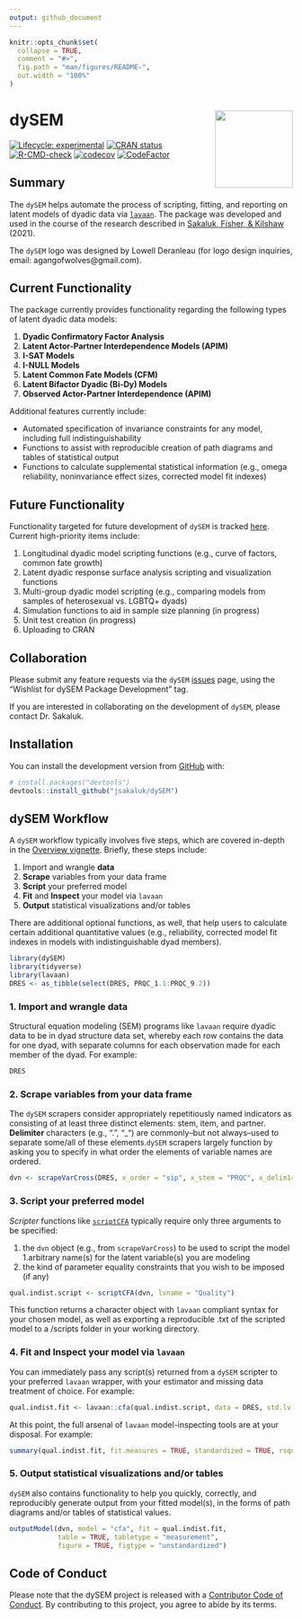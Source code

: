 ```yaml
---
output: github_document
---
```


<!-- README.md is generated from README.Rmd. Please edit that file -->

```r
knitr::opts_chunk$set(
  collapse = TRUE,
  comment = "#>",
  fig.path = "man/figures/README-",
  out.width = "100%"
)
```
# dySEM <a href="https://jsakaluk.github.io/dySEM/"><img src="man/figures/logo.png" align="right" height="138" /></a>
<!-- badges: start -->
[![Lifecycle: experimental](https://img.shields.io/badge/lifecycle-maturing-blue.svg)](https://lifecycle.r-lib.org/articles/stages.html)
[![CRAN status](https://www.r-pkg.org/badges/version/dySEM)](https://CRAN.R-project.org/package=dySEM)
[![R-CMD-check](https://github.com/jsakaluk/dySEM/actions/workflows/R-CMD-check.yaml/badge.svg)](https://github.com/jsakaluk/dySEM/actions/workflows/R-CMD-check.yaml)
[![codecov](https://codecov.io/gh/jsakaluk/dySEM/branch/master/graph/badge.svg?token=FFPNR3GOOB)](https://app.codecov.io/gh/jsakaluk/dySEM)
[![CodeFactor](https://www.codefactor.io/repository/github/jsakaluk/dysem/badge/master)](https://www.codefactor.io/repository/github/jsakaluk/dysem/overview/master)
<!--![CRAN Downloads](https://cranlogs.r-pkg.org/badges/grand-total/dySEM)-->
<!-- badges: end -->

## Summary

The `dySEM` helps automate the process of scripting, fitting, and reporting on latent models of dyadic data via [`lavaan`](https://lavaan.ugent.be). The package was developed and used in the course of the research described in [Sakaluk, Fisher, & Kilshaw](https://doi.org/10.1111/pere.12341) (2021).

The `dySEM` logo was designed by Lowell Deranleau (for logo design inquiries, email: agangofwolves@gmail.com).

## Current Functionality 

The package currently provides functionality regarding the following types of latent dyadic data models: 

1. **Dyadic Confirmatory Factor Analysis** 
1. **Latent Actor-Partner Interdependence Models (APIM)**
1. **I-SAT Models**
1. **I-NULL Models**
1. **Latent Common Fate Models (CFM)**
1. **Latent Bifactor Dyadic (Bi-Dy) Models**
1. **Observed Actor-Partner Interdependence (APIM)**
  
Additional features currently include:

* Automated specification of invariance constraints for any model, including full indistinguishability
* Functions to assist with reproducible creation of path diagrams and tables of statistical output
* Functions to calculate supplemental statistical information (e.g., omega reliability, noninvariance effect sizes, corrected model fit indexes)

## Future Functionality
  
Functionality targeted for future development of `dySEM` is tracked [here](https://github.com/jsakaluk/dySEM/projects/1). Current high-priority items include: 

1. Longitudinal dyadic model scripting functions (e.g., curve of factors, common fate growth)
1. Latent dyadic response surface analysis scripting and visualization functions
1. Multi-group dyadic model scripting (e.g., comparing models from samples of heterosexual vs. LGBTQ+ dyads) 
1. Simulation functions to aid in sample size planning (in progress)
1. Unit test creation (in progress)
1. Uploading to CRAN

## Collaboration

Please submit any feature requests via the `dySEM` [issues](https://github.com/jsakaluk/dySEM/issues) page, using the "Wishlist for dySEM Package Development" tag. 

If you are interested in collaborating on the development of `dySEM`, please contact Dr. Sakaluk.

## Installation

You can install the development version from [GitHub](https://github.com/) with:

``` r
# install.packages("devtools")
devtools::install_github("jsakaluk/dySEM")
```
## dySEM Workflow

A `dySEM` workflow typically involves five steps, which are covered in-depth in the [Overview vignette](https://jsakaluk.github.io/dySEM/articles/dySEM.html). Briefly, these steps include:

1. Import and wrangle **data**
1. **Scrape** variables from your data frame
1. **Script** your preferred model
1. **Fit** and **Inspect** your model via `lavaan`
1. **Output** statistical visualizations and/or tables 

There are additional optional functions, as well, that help users to calculate certain additional quantitative values (e.g., reliability, corrected model fit indexes in models with indistinguishable dyad members). 

```r
library(dySEM)
library(tidyverse)
library(lavaan)
DRES <- as_tibble(select(DRES, PRQC_1.1:PRQC_9.2))
```

### 1. Import and wrangle **data**

Structural equation modeling (SEM) programs like `lavaan` require dyadic data to be in dyad structure data set, whereby each row contains the data for one dyad, with separate columns for each observation made for each member of the dyad. For example: 

```r
DRES
```

### 2. **Scrape** variables from your data frame 

The `dySEM` scrapers consider appropriately repetitiously named indicators as consisting of at least three distinct elements: stem, item, and partner. **Delimiter** characters (e.g., “.”, "_") are commonly–but not always–used to separate some/all of these elements.`dySEM` scrapers largely function by asking you to specify in what order the elements of variable names are ordered.

```r
dvn <- scrapeVarCross(DRES, x_order = "sip", x_stem = "PRQC", x_delim1="_",x_delim2=".",  distinguish_1="1", distinguish_2="2")
```

### 3. **Script** your preferred model

*Scripter* functions like [`scriptCFA`](https://github.com/jsakaluk/dySEM/blob/master/R/scriptCFA.R) typically require only three arguments to be specified: 

1. the `dvn` object (e.g., from `scrapeVarCross`) to be used to script the model
1.arbitrary name(s) for the latent variable(s) you are modeling 
1. the kind of parameter equality constraints that you wish to be imposed (if any)

```r
qual.indist.script <- scriptCFA(dvn, lvname = "Quality")
```

This function returns a character object with `lavaan` compliant syntax for your chosen model, as well as exporting a reproducible .txt of the scripted model to a /scripts folder in your working directory.

### 4. **Fit** and **Inspect** your model via `lavaan`

You can immediately pass any script(s) returned from a `dySEM` scripter to your preferred `lavaan` wrapper, with your estimator and missing data treatment of choice. For example:

```r
qual.indist.fit <- lavaan::cfa(qual.indist.script, data = DRES, std.lv = FALSE, auto.fix.first= FALSE, meanstructure = TRUE)
```

At this point, the full arsenal of `lavaan` model-inspecting tools are at your disposal. For example: 

```r
summary(qual.indist.fit, fit.measures = TRUE, standardized = TRUE, rsquare = TRUE)
```

### 5. **Output** statistical visualizations and/or tables 

`dySEM` also contains functionality to help you quickly, correctly, and reproducibly generate output from your fitted model(s), in the forms of path diagrams and/or tables of statistical values. 

```r
outputModel(dvn, model = "cfa", fit = qual.indist.fit, 
            table = TRUE, tabletype = "measurement", 
            figure = TRUE, figtype = "unstandardized")
```

## Code of Conduct

Please note that the dySEM project is released with a [Contributor Code of Conduct](https://jsakaluk.github.io/dySEM/CODE_OF_CONDUCT.html). By contributing to this project, you agree to abide by its terms.
